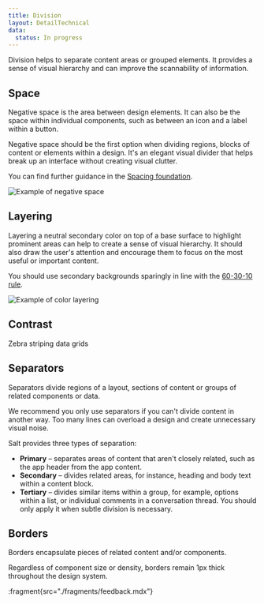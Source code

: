 ```yaml
---
title: Division
layout: DetailTechnical
data:
  status: In progress
---
```


Division helps to separate content areas or grouped elements. It provides a sense of visual hierarchy and can improve the scannability of information.

## Space

Negative space is the area between design elements. It can also be the space within individual components, such as between an icon and a label within a button.

Negative space should be the first option when dividing regions, blocks of content or elements within a design. It's an elegant visual divider that helps break up an interface without creating visual clutter.

You can find further guidance in the [Spacing foundation](/salt/foundations/spacing).

<Image
  src="/img/foundations/division-negativespace.svg"
  alt="Example of negative space"
/>

## Layering

Layering a neutral secondary color on top of a base surface to highlight prominent areas can help to create a sense of visual hierarchy. It should also draw the user's attention and encourage them to focus on the most useful or important content.

You should use secondary backgrounds sparingly in line with the [60-30-10 rule](modes#603010-rule).

<Image
  src="/img/foundations/division-layering.svg"
  alt="Example of color layering"
/>

## Contrast

Zebra striping data grids

## Separators

Separators divide regions of a layout, sections of content or groups of related components or data.

We recommend you only use separators if you can't divide content in another way. Too many lines can overload a design and create unnecessary visual noise.

Salt provides three types of separation:

- **Primary** – separates areas of content that aren't closely related, such as the app header from the app content.
- **Secondary** – divides related areas, for instance, heading and body text within a content block.
- **Tertiary** – divides similar items within a group, for example, options within a list, or individual comments in a conversation thread. You should only apply it when subtle division is necessary.

## Borders

Borders encapsulate pieces of related content and/or components.

Regardless of component size or density, borders remain 1px thick throughout the design system.

:fragment{src="./fragments/feedback.mdx"}
